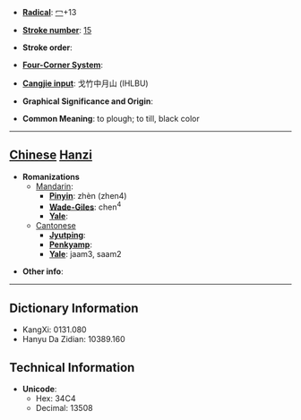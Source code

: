 * '''[[Wiktionary:Chinese radical index| Radical]]''': [[Wiktionary:Chinese radical index 冖|冖]]+13

* '''[[Wiktionary:Chinese total strokes index|Stroke number]]''': [[Wiktionary:Chinese total strokes index 15|15]]

* '''Stroke order''': 

* '''[[Wiktionary:Chinese four corner index|Four-Corner System]]''': 

* '''[[Wiktionary:Chinese Cangjie index|Cangjie input]]''': 戈竹中月山 (IHLBU)

* '''Graphical Significance and Origin''': 

* '''Common Meaning''': to plough; to till, black color

----

== [[Chinese]] [[Hanzi]] ==

* '''Romanizations'''
** [[Mandarin]]:
*** '''[[Pinyin]]''': zhèn (zhen4)
*** '''[[Wade-Giles]]''': chen<sup>4</sup>
*** '''[[Yale]]''': 
**[[Cantonese]]
***'''[[Jyutping]]''':
***'''[[Penkyamp]]''': 
***'''[[Yale]]''': jaam3, saam2

* '''Other info''': 

----

== Dictionary Information ==

* KangXi: 0131.080
* Hanyu Da Zidian: 10389.160

== Technical Information ==

* '''Unicode''':
** Hex: 34C4
** Decimal: 13508